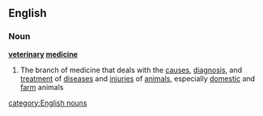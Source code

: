 ==English==
===Noun===
'''[[veterinary]] [[medicine]]'''
#The branch of medicine that deals with the [[cause]]s, [[diagnosis]], and [[treatment]] of [[disease]]s and [[Injury|injuries]] of [[animals]], especially [[domestic]] and [[farm]] animals
[[category:English nouns]]